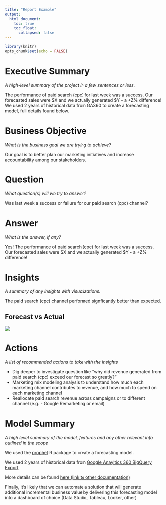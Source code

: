 ```yaml
---
title: "Report Example"
output: 
  html_document:
    toc: true
    toc_float:
      collapsed: false
---
```


```r
library(knitr)
opts_chunk$set(echo = FALSE)
```

# Executive Summary 
*A high-level summary of the project in a few sentences or less.*

The performance of paid search (cpc) for last week was a success. Our forecasted sales were $X and we actually generated $Y - a +Z% difference! We used 2 years of historical data from GA360 to create a forecasting model, full details found below.

# Business Objective
*What is the business goal we are trying to achieve?*

Our goal is to better plan our marketing initiatives and increase accountability among our stakeholders.

# Question 
*What question(s) will we try to answer?*

Was last week a success or failure for our paid search (cpc) channel?

# Answer
*What is the answer, if any?*

Yes! The performance of paid search (cpc) for last week was a success. Our forecasted sales were $X and we actually generated $Y - a +Z% difference!

# Insights
*A summary of any insights with visualizations.* 

The paid search (cpc) channel performed signficantly better than expected. 

## Forecast vs Actual
![](./img/forecasting-kpis-plot.png)

# Actions 
*A list of recommended actions to take with the insights*  

* Dig deeper to investigate question like “why did revenue generated from paid search (cpc) exceed our forecast so greatly?”
* Marketing mix modeling analysis to understand how much each marketing channel contributes to revenue, and how much to spend on each marketing channel
* Reallocate paid search revenue across campaigns or to different channel (e.g. - Google Remarketing or email)

# Model Summary
*A high level summary of the model, features and any other relevant info outlined in the scope*

We used the [prophet](https://facebook.github.io/prophet/docs/installation.html) R package to create a forecasting model.

We used 2 years of historical data from [Google Anayltics 360 BigQuery Export](https://support.google.com/analytics/answer/3437618?hl=en)

More details can be found [here (link to other documentation)]()

Finally, it's likely that we can automate a solution that will generate additional incremental business value by delivering this forecasting model into a dashboard of choice (Data Studio, Tableau, Looker, other)